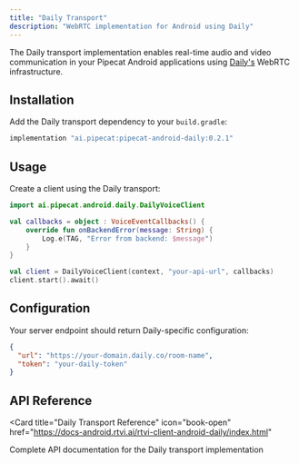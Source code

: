 ```yaml
---
title: "Daily Transport"
description: "WebRTC implementation for Android using Daily"
---
```


The Daily transport implementation enables real-time audio and video communication in your Pipecat Android applications using [Daily's](https://www.daily.co/) WebRTC infrastructure.

## Installation

Add the Daily transport dependency to your `build.gradle`:

```gradle
implementation "ai.pipecat:pipecat-android-daily:0.2.1"
```

## Usage

Create a client using the Daily transport:

```kotlin
import ai.pipecat.android.daily.DailyVoiceClient

val callbacks = object : VoiceEventCallbacks() {
    override fun onBackendError(message: String) {
        Log.e(TAG, "Error from backend: $message")
    }
}

val client = DailyVoiceClient(context, "your-api-url", callbacks)
client.start().await()
```

## Configuration

Your server endpoint should return Daily-specific configuration:

```json
{
  "url": "https://your-domain.daily.co/room-name",
  "token": "your-daily-token"
}
```

## API Reference

<Card
  title="Daily Transport Reference"
  icon="book-open"
  href="https://docs-android.rtvi.ai/rtvi-client-android-daily/index.html"
>
  Complete API documentation for the Daily transport implementation
</Card>
